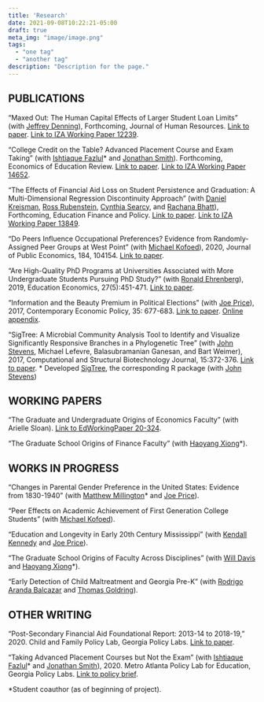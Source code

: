 ```yaml
---
title: 'Research'
date: 2021-09-08T10:22:21-05:00
draft: true
meta_img: "image/image.png"
tags:
  - "one tag"
  - "another tag"
description: "Description for the page."
---
```


## PUBLICATIONS
"Maxed Out: The Human Capital Effects of Larger Student Loan Limits" (with [Jeffrey Denning](https://www.jeffdenning.com/)), Forthcoming, Journal of Human Resources. [Link to paper](http://jhr.uwpress.org/content/early/2019/11/07/jhr.56.4.0419-10167R1.abstract). [Link to IZA Working Paper 12239](https://www.iza.org/en/publications/dp/12239/maxed-out-the-effect-of-larger-student-loan-limits-on-borrowing-and-education-outcomes).

"College Credit on the Table? Advanced Placement Course and Exam Taking" (with [Ishtiaque Fazlul](https://sites.google.com/view/ishtiaquefazlul/home)* and [Jonathan Smith](https://sites.google.com/site/jonathansmithphd/)). Forthcoming, Economics of Education Review. [Link to paper](https://www.sciencedirect.com/science/article/pii/S0272775721000741). [Link to IZA Working Paper 14652](https://www.iza.org/de/publications/dp/14652/college-credit-on-the-table-advanced-placement-course-and-exam-taking).

"The Effects of Financial Aid Loss on Student Persistence and Graduation: A Multi-Dimensional Regression Discontinuity Approach" (with [Daniel Kreisman](http://www.dkreisman.com/), [Ross Rubenstein](https://aysps.gsu.edu/profile/ross-rubenstein/), [Cynthia Searcy](https://aysps.gsu.edu/profile/cynthia-searcy/), and [Rachana Bhatt](https://www.usg.edu/cassie/about/staff_members)), Forthcoming, Education Finance and Policy. [Link to paper](https://direct.mit.edu/edfp/article/doi/10.1162/edfp_a_00337/97143/The-Effects-of-Financial-Aid-Loss-on-Persistence). [Link to IZA Working Paper 13849](https://www.iza.org/publications/dp/13849/the-effects-of-financial-aid-loss-on-persistence-and-graduation-a-multi-dimensional-regression-discontinuity-approach).

"Do Peers Influence Occupational Preferences? Evidence from Randomly-Assigned Peer Groups at West Point" (with [Michael Kofoed](https://sites.google.com/site/michaelkofoed1/)), 2020, Journal of Public Economics, 184, 104154. [Link to paper](https://www.sciencedirect.com/science/article/pii/S0047272720300189).

"Are High-Quality PhD Programs at Universities Associated with More Undergraduate Students Pursuing PhD Study?" (with [Ronald Ehrenberg](https://courses.cit.cornell.edu/rge2/)), 2019, Education Economics, 27(5):451-471. [Link to paper](https://www.tandfonline.com/doi/abs/10.1080/09645292.2019.1623177?journalCode=cede20).

"Information and the Beauty Premium in Political Elections" (with [Joe Price](https://economics.byu.edu/directory/joseph-p-price)), 2017, Contemporary Economic Policy, 35: 677-683. [Link to paper](https://onlinelibrary.wiley.com/doi/full/10.1111/coep.12231). [Online appendix](https://drive.google.com/file/d/1p8kOpgpwr66KZxTLf5nLwCrYlhstwhDR/view).

"SigTree: A Microbial Community Analysis Tool to Identify and Visualize Significantly Responsive Branches in a Phylogenetic Tree" (with [John Stevens](https://math.usu.edu/jrstevens/), Michael Lefevre, Balasubramanian Ganesan, and Bart Weimer), 2017, Computational and Structural Biotechnology Journal, 15:372-376. [Link to paper](https://www.sciencedirect.com/science/article/pii/S2001037017300132). 
* Developed [SigTree](https://cran.r-project.org/web/packages/SigTree/index.html), the corresponding R package (with [John Stevens](https://math.usu.edu/jrstevens/)) 

## WORKING PAPERS
"The Graduate and Undergraduate Origins of Economics Faculty" (with Arielle Sloan). [Link to EdWorkingPaper 20-324](https://www.edworkingpapers.com/ai20-324).

"The Graduate School Origins of Finance Faculty" (with [Haoyang Xiong](https://www.haoyangxiong.com/home)*).

## WORKS IN PROGRESS
"Changes in Parental Gender Preference in the United States: Evidence from 1830-1940" (with [Matthew Millington](https://wpcarey.asu.edu/people/profile/3278766)* and [Joe Price](https://economics.byu.edu/directory/joseph-p-price)).

"Peer Effects on Academic Achievement of First Generation College Students" (with [Michael Kofoed](https://sites.google.com/site/michaelkofoed1/)).

"Education and Longevity in Early 20th Century Mississippi" (with [Kendall Kennedy](https://sites.google.com/site/kendalljameskennedy/) and [Joe Price](https://economics.byu.edu/directory/joseph-p-price)). 

"The Graduate School Origins of Faculty Across Disciplines" (with [Will Davis](https://daviseconomics.com/) and [Haoyang Xiong](https://www.haoyangxiong.com/home)*).

"Early Detection of Child Maltreatment and Georgia Pre-K" (with [Rodrigo Aranda Balcazar](https://raranda.com/) and [Thomas Goldring](https://tgoldring.com/)).

## OTHER WRITING
"Post-Secondary Financial Aid Foundational Report: 2013-14 to 2018-19," 2020. Child and Family Policy Lab, Georgia Policy Labs. [Link to paper](https://gpl.gsu.edu/publications/post-secondary-financial-aid/).

"Taking Advanced Placement Courses but Not the Exam" (with [Ishtiaque Fazlul](https://sites.google.com/view/ishtiaquefazlul/home)* and [Jonathan Smith](https://sites.google.com/site/jonathansmithphd/)), 2020. Metro Atlanta Policy Lab for Education, Georgia Policy Labs. [Link to policy brief](https://gpl.gsu.edu/publications/ap-exam-taking/).



*Student coauthor (as of beginning of project).